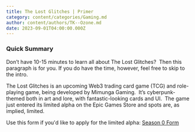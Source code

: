 ```yaml
---
title: The Lost Glitches | Primer
category: content/categories/Gaming.md
author: content/authors/TK--Ozone.md
date: 2023-09-01T04:00:00.000Z
---
```


### Quick Summary

Don’t have 10-15 minutes to learn all about The Lost Glitches?  Then this paragraph is for you. If you do have the time, however, feel free to skip to the intro.  

The Lost Glitches is an upcoming Web3 trading card game (TCG) and role-playing game, being developed by Mimunga Gaming.  It’s cyberpunk-themed both in art and lore, with fantastic-looking cards and UI.  The game just entered its limited alpha on the Epic Games Store and spots are, as implied, limited.  

Use this form if you'd like to apply for the limited alpha: [Season 0 Form](https://forms.gle/zot1RJxRLKgZfCwGA)




